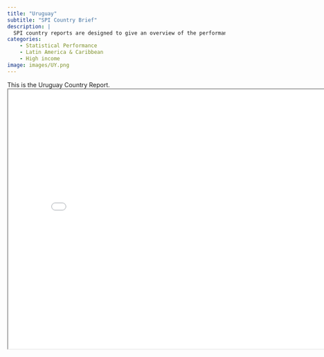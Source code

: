 ```yaml
---
title: "Uruguay"
subtitle: "SPI Country Brief"
description: |
  SPI country reports are designed to give an overview of the performance of Uruguay.
categories:
    - Statistical Performance
    - Latin America & Caribbean
    - High income
image: images/UY.png
---
```


This is the Uruguay Country Report.
<iframe src="charts/Uruguay_chart.html" width="800" height="600"></iframe>

